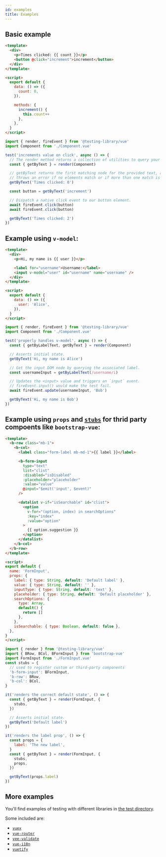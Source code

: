 ```yaml
---
id: examples
title: Examples
---
```


## Basic example

```html
<template>
  <div>
    <p>Times clicked: {{ count }}</p>
    <button @click="increment">increment</button>
  </div>
</template>

<script>
  export default {
    data: () => ({
      count: 0,
    }),

    methods: {
      increment() {
        this.count++
      },
    },
  }
</script>
```

```js
import { render, fireEvent } from '@testing-library/vue'
import Component from './Component.vue'

test('increments value on click', async () => {
  // The render method returns a collection of utilities to query your component.
  const { getByText } = render(Component)

  // getByText returns the first matching node for the provided text, and
  // throws an error if no elements match or if more than one match is found.
  getByText('Times clicked: 0')

  const button = getByText('increment')

  // Dispatch a native click event to our button element.
  await fireEvent.click(button)
  await fireEvent.click(button)

  getByText('Times clicked: 2')
})
```

## Example using `v-model`:

```html
<template>
  <div>
    <p>Hi, my name is {{ user }}</p>

    <label for="username">Username:</label>
    <input v-model="user" id="username" name="username" />
  </div>
</template>

<script>
  export default {
    data: () => ({
      user: 'Alice',
    }),
  }
</script>
```

```js
import { render, fireEvent } from '@testing-library/vue'
import Component from './Component.vue'

test('properly handles v-model', async () => {
  const { getByLabelText, getByText } = render(Component)

  // Asserts initial state.
  getByText('Hi, my name is Alice')

  // Get the input DOM node by querying the associated label.
  const usernameInput = getByLabelText(/username/i)

  // Updates the <input> value and triggers an `input` event.
  // fireEvent.input() would make the test fail.
  await fireEvent.update(usernameInput, 'Bob')

  getByText('Hi, my name is Bob')
})
```

## Example using `props` and [`stubs`](https://vue-test-utils.vuejs.org/api/options.html#stubs) for thrid party compoents like `bootstrap-vue`:

```html
<template>
  <b-row class="mb-1">
    <b-col>
      <label class="form-label mb-md-1">{{ label }}</label>

      <b-form-input
        type="text"
        list="clist"
        :disabled="isDisabled"
        :placeholder="placeholder"
        :value="value"
        @input="$emit('input', $event)"
      />

      <datalist v-if="isSearchable" id="clist">
        <option
          v-for="(option, index) in searchOptions"
          :key="index"
          :value="option"
        >
          {{ option.suggestion }}
        </option>
      </datalist>
    </b-col>
  </b-row>
</template>

<script>
export default {
  name: 'FormInput',
  props: {
    label: { type: String, default: 'Default label' },
    value: { type: String, default: '' },
    inputType: { type: String, default: 'text' },
    placeholder: { type: String, default: 'Default placeholder' },
    searchOptions: {
      type: Array,
      default() {
        return []
      },
    },
    isSearchable: { type: Boolean, default: false },
  },
}
</script>
```

```js
import { render } from '@testing-library/vue'
import { BRow, BCol, BFormInput } from 'bootstrap-vue'
import FormInput from './FormInput.vue'
const stubs = {
  // used to register custom or third-party components
  'b-form-input': BFormInput,
  'b-row': BRow,
  'b-col': BCol,
}

it('renders the correct default state', () => {
  const { getByText } = render(FormInput, {
    stubs,
  })

  // Asserts initial state.
  getByText('Default label')
})

it('renders the label prop', () => {
  const props = {
    label: 'The new label',
  }
  const { getByText } = render(FormInput, {
    stubs,
    props,
  })

  getByText(props.label)
})

```

## More examples

You'll find examples of testing with different libraries in
[the test directory](https://github.com/testing-library/vue-testing-library/tree/master/src/__tests__).

Some included are:

- [`vuex`](https://github.com/testing-library/vue-testing-library/blob/master/src/__tests__/vuex.js)
- [`vue-router`](https://github.com/testing-library/vue-testing-library/tree/master/src/__tests__/vue-router.js)
- [`vee-validate`](https://github.com/testing-library/vue-testing-library/tree/master/src/__tests__/validate-plugin.js)
- [`vue-i18n`](https://github.com/testing-library/vue-testing-library/blob/master/src/__tests__/vue-i18n.js)
- [`vuetify`](https://github.com/testing-library/vue-testing-library/blob/master/src/__tests__/vuetify.js)
